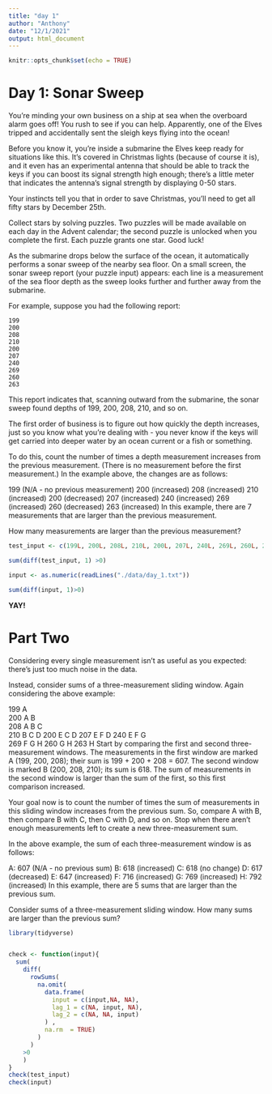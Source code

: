 ```yaml
---
title: "day 1"
author: "Anthony"
date: "12/1/2021"
output: html_document
---
```


```r
knitr::opts_chunk$set(echo = TRUE)
```

# Day 1: Sonar Sweep 

You're minding your own business on a ship at sea when the overboard alarm goes off! You rush to see if you can help. Apparently, one of the Elves tripped and accidentally sent the sleigh keys flying into the ocean!

Before you know it, you're inside a submarine the Elves keep ready for situations like this. It's covered in Christmas lights (because of course it is), and it even has an experimental antenna that should be able to track the keys if you can boost its signal strength high enough; there's a little meter that indicates the antenna's signal strength by displaying 0-50 stars.

Your instincts tell you that in order to save Christmas, you'll need to get all fifty stars by December 25th.

Collect stars by solving puzzles. Two puzzles will be made available on each day in the Advent calendar; the second puzzle is unlocked when you complete the first. Each puzzle grants one star. Good luck!

As the submarine drops below the surface of the ocean, it automatically performs a sonar sweep of the nearby sea floor. On a small screen, the sonar sweep report (your puzzle input) appears: each line is a measurement of the sea floor depth as the sweep looks further and further away from the submarine.

For example, suppose you had the following report:

```
199
200
208
210
200
207
240
269
260
263
```

This report indicates that, scanning outward from the submarine, the sonar sweep found depths of 199, 200, 208, 210, and so on.

The first order of business is to figure out how quickly the depth increases, just so you know what you're dealing with - you never know if the keys will get carried into deeper water by an ocean current or a fish or something.

To do this, count the number of times a depth measurement increases from the previous measurement. (There is no measurement before the first measurement.) In the example above, the changes are as follows:

199 (N/A - no previous measurement)
200 (increased)
208 (increased)
210 (increased)
200 (decreased)
207 (increased)
240 (increased)
269 (increased)
260 (decreased)
263 (increased)
In this example, there are 7 measurements that are larger than the previous measurement.

How many measurements are larger than the previous measurement?

```r
test_input <- c(199L, 200L, 208L, 210L, 200L, 207L, 240L, 269L, 260L, 263L)

sum(diff(test_input, 1) >0)

input <- as.numeric(readLines("./data/day_1.txt"))

sum(diff(input, 1)>0)

```

__YAY!__


# Part Two

Considering every single measurement isn't as useful as you expected: there's just too much noise in the data.

Instead, consider sums of a three-measurement sliding window. Again considering the above example:

199  A      
200  A B    
208  A B C  
210    B C D
200  E   C D
207  E F   D
240  E F G  
269    F G H
260      G H
263        H
Start by comparing the first and second three-measurement windows. The measurements in the first window are marked A (199, 200, 208); their sum is 199 + 200 + 208 = 607. The second window is marked B (200, 208, 210); its sum is 618. The sum of measurements in the second window is larger than the sum of the first, so this first comparison increased.

Your goal now is to count the number of times the sum of measurements in this sliding window increases from the previous sum. So, compare A with B, then compare B with C, then C with D, and so on. Stop when there aren't enough measurements left to create a new three-measurement sum.

In the above example, the sum of each three-measurement window is as follows:

A: 607 (N/A - no previous sum)
B: 618 (increased)
C: 618 (no change)
D: 617 (decreased)
E: 647 (increased)
F: 716 (increased)
G: 769 (increased)
H: 792 (increased)
In this example, there are 5 sums that are larger than the previous sum.

Consider sums of a three-measurement sliding window. How many sums are larger than the previous sum?


```r
library(tidyverse)


check <- function(input){
  sum(
    diff(
      rowSums(
        na.omit(
          data.frame(
            input = c(input,NA, NA),
            lag_1 = c(NA, input, NA),
            lag_2 = c(NA, NA, input)
          ) ,
          na.rm  = TRUE)
        )
      )
    >0
    )
}
check(test_input)
check(input)


```


